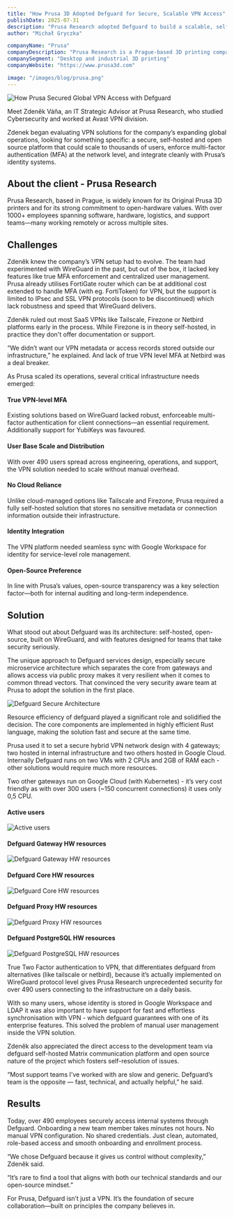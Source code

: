 ---
title: "How Prusa 3D Adopted Defguard for Secure, Scalable VPN Access"
publishDate: 2025-07-31
description: "Prusa Research adopted Defguard to build a scalable, self-hosted VPN with WireGuard-level MFA, identity integration, and zero cloud reliance—now securing access for 490+ users."
author: "Michał Gryczka"

companyName: "Prusa"
companyDescription: "Prusa Research is a Prague-based 3D printing company known for its open-source Original Prusa 3D printers and a global community of makers and professionals."
companySegment: "Desktop and industrial 3D printing"
companyWebsite: "https://www.prusa3d.com"

image: "/images/blog/prusa.png"
---

![How Prusa Secured Global VPN Access with Defguard](/images/blog/prusa.png)

Meet Zdeněk Váňa, an IT Strategic Advisor at Prusa Research, who studied Cybersecurity and worked at Avast VPN division. 

Zdenek began evaluating VPN solutions for the company’s expanding global operations, looking for something specific: a secure, self-hosted and open source platform that could scale to thousands of users, enforce multi-factor authentication (MFA) at the network level, and integrate cleanly with Prusa’s identity systems.

## About the client - Prusa Research
Prusa Research, based in Prague, is widely known for its Original Prusa 3D printers and for its strong commitment to open-hardware values. With over 1000+ employees spanning software, hardware, logistics, and support teams—many working remotely or across multiple sites.

## Challenges

Zdeněk knew the company’s VPN setup had to evolve. The team had experimented with WireGuard in the past, but out of the box, it lacked key features like true MFA enforcement and centralized user management. Prusa already utilises FortiGate router which can be at additional cost extended to handle MFA (with eg. FortiToken) for VPN, but the support is limited to IPsec and SSL VPN protocols (soon to be discontinued) which lack robustness and speed that WireGuard delivers.

Zdeněk ruled out most SaaS VPNs like Tailscale, Firezone or Netbird platforms early in the process. While Firezone is in theory self-hosted, in practice they don't offer documentation or support. 

“We didn’t want our VPN metadata or access records stored outside our infrastructure,” he explained. And lack of true VPN level MFA at Netbird was a deal breaker. 

As Prusa scaled its operations, several critical infrastructure needs emerged:

#### True VPN-level MFA
Existing solutions based on WireGuard lacked robust, enforceable multi-factor authentication for client connections—an essential requirement. Additionally support for YubiKeys was favoured. 


#### User Base Scale and Distribution
With over 490 users spread across engineering, operations, and support, the VPN solution needed to scale without manual overhead.


#### No Cloud Reliance
Unlike cloud-managed options like Tailscale and Firezone, Prusa required a fully self-hosted solution that stores no sensitive metadata or connection information outside their infrastructure.


#### Identity Integration
The VPN platform needed seamless sync with Google Workspace for identity for service-level role management.


#### Open-Source Preference

In line with Prusa’s values, open-source transparency was a key selection factor—both for internal auditing and long-term independence.

## Solution

What stood out about Defguard was its architecture: self-hosted, open-source, built on WireGuard, and with features designed for teams that take security seriously.

The unique approach to Defguard services design, especially secure microservice architecture which separates the core from gateways and allows access via public proxy makes it very resilient when it comes to common thread vectors. That convinced the very security aware team at Prusa to adopt the solution in the first place.

![Defguard Secure Architecture](/images/blog/defguard_architecture.png)

Resource efficiency of defguard played a significant role and solidified the decision. The core components are implemented in highly efficient Rust language, making the solution fast and secure at the same time. 

Prusa used it to set a secure hybrid VPN network design with 4 gateways; two hosted in internal infrastructure and two others hosted in Google Cloud. 
Internally Defguard runs on two VMs with 2 CPUs and 2GB of RAM each - other solutions would require much more resources. 

Two other gateways run on Google Cloud (with Kubernetes) - it’s very cost friendly as with over 300 users (~150 concurrent connections) it uses only 0,5 CPU.

#### Active users
![Active users](/images/blog/prusa_cs/image1.png)

#### Defguard Gateway HW resources
![Defguard Gateway HW resources](/images/blog/prusa_cs/image7.png)

#### Defguard Core HW resources
![Defguard Core HW resources](/images/blog/prusa_cs/image8.png)

#### Defguard Proxy HW resources
![Defguard Proxy HW resources](/images/blog/prusa_cs/image3.png)

#### Defguard PostgreSQL HW resources
![Defguard PostgreSQL HW resources](/images/blog/prusa_cs/image5.png)

True Two Factor authentication to VPN, that differentiates defguard from alternatives (like tailscale or netbird), because it’s actually implemented on WireGuard protocol level gives Prusa Research unprecedented security for over 490 users connecting to the infrastructure on a daily basis.

With so many users, whose identity is stored in Google Workspace and LDAP it was also important to have support for fast and effortless synchronisation with VPN - which defguard guarantees with one of its enterprise features. This solved the problem of manual user management inside the VPN solution.

Zdeněk also appreciated the direct access to the development team via defguard self-hosted Matrix communication platform and open source nature of the project which fosters self-resolution of issues.

“Most support teams I’ve worked with are slow and generic. Defguard’s team is the opposite — fast, technical, and actually helpful,” he said.

## Results

Today, over 490 employees securely access internal systems through Defguard. Onboarding a new team member takes minutes not hours. No manual VPN configuration. No shared credentials. Just clean, automated, role-based access and smooth onboarding and enrollment process.

“We chose Defguard because it gives us control without complexity,” Zdeněk said. 

“It’s rare to find a tool that aligns with both our technical standards and our open-source mindset.”

For Prusa, Defguard isn’t just a VPN. It’s the foundation of secure collaboration—built on principles the company believes in.
